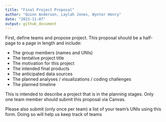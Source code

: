 ```yaml
---
title: "Final Project Proposal"
author: "Quinn Anderson, Laylah Jones, Wynter Henry"
date: "2023-11-07"
output: github_document
---
```


First, define teams and propose project. This proposal should be a half-page to a page in length and include: 

* The group members (names and UNIs)
* The tentative project title
* The motivation for this project
* The intended final products
* The anticipated data sources
* The planned analyses / visualizations / coding challenges
* The planned timeline

This is intended to describe a project that is in the planning stages. Only one team member should submit this proposal via Canvas.

Please also submit (only once per team) a list of your team’s UNIs using this form. Doing so will help us keep track of teams